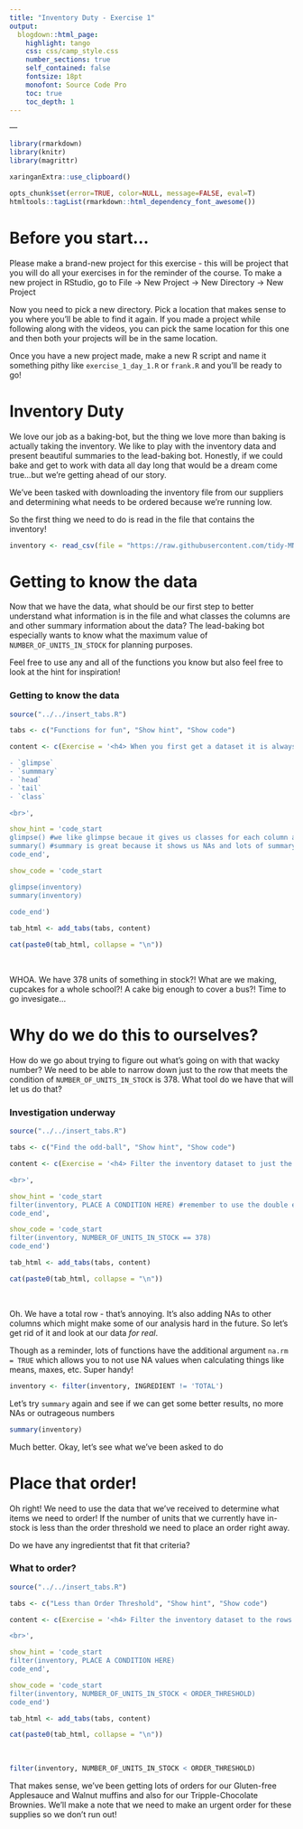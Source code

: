 ---
title: "Inventory Duty - Exercise 1"
output: 
  blogdown::html_page: 
    highlight: tango
    css: css/camp_style.css
    number_sections: true
    self_contained: false
    fontsize: 18pt
    monofont: Source Code Pro
    toc: true
    toc_depth: 1
---

<link rel="stylesheet" 
href="https://cdnjs.cloudflare.com/ajax/libs/font-awesome/6.4.2/css/all.min.css">
---

```{r setup, include=FALSE}
library(rmarkdown)
library(knitr)
library(magrittr)

xaringanExtra::use_clipboard()

opts_chunk$set(error=TRUE, color=NULL, message=FALSE, eval=T)
htmltools::tagList(rmarkdown::html_dependency_font_awesome())
```

# Before you start...

Please make a brand-new project for this exercise - this will be project that you will do all your exercises in for the reminder of the course. To make a new project in RStudio, go to File -> New Project -> New Directory -> New Project

Now you need to pick a new directory. Pick a location that makes sense to you where you'll be able to find it again. If you made a project while following along with the videos, you can pick the same location for this one and then both your projects will be in the same location.

Once you have a new project made, make a new R script and name it something pithy like `exercise_1_day_1.R` or `frank.R` and you'll be ready to go!

# Inventory Duty

We love our job as a baking-bot, but the thing we love more than baking is actually taking the inventory. We like to play with the inventory data and present beautiful summaries to the lead-baking bot. Honestly, if we could bake and get to work with data all day long that would be a dream come true...but we're getting ahead of our story. 

We've been tasked with downloading the inventory file from our suppliers and determining what needs to be ordered because we're running low.

So the first thing we need to do is read in the file that contains the inventory!

```{r}
inventory <- read_csv(file = "https://raw.githubusercontent.com/tidy-MN/R-camp-penguins/main/content/page/exercise/day1/inventory_data.csv")
```
# Getting to know the data

Now that we have the data, what should be our first step to better understand what information is in the file and what classes the columns are and other summary information about the data? The lead-baking bot especially wants to know what the maximum value of `NUMBER_OF_UNITS_IN_STOCK` for planning purposes. 

Feel free to use any and all of the functions you know but also feel free to look at the hint for inspiration!

<div class="quiz">

### <i class="fas fa-cookie-bite" style="color: gray;"></i> Getting to know the data {-}

```{r exer-tabs, results='asis', echo=F}
source("../../insert_tabs.R")

tabs <- c("Functions for fun", "Show hint", "Show code")

content <- c(Exercise = '<h4> When you first get a dataset it is always a good idea to start with some exploratory analysis, below are some possible functions for you to choose from that will get you started: </h4>

- `glimpse`
- `summmary`
- `head`
- `tail`
- `class`

<br>',

show_hint = 'code_start
glimpse() #we like glimpse becaue it gives us classes for each column and an idea of what to expect
summary() #summary is great because it shows us NAs and lots of summary stats really quick
code_end',

show_code = 'code_start

glimpse(inventory)
summary(inventory)
  
code_end')

tab_html <- add_tabs(tabs, content)

cat(paste0(tab_html, collapse = "\n"))
```
</div>

<br>

WHOA. We have 378 units of something in stock?! What are we making, cupcakes for a whole school?! A cake big enough to cover a bus?! Time to go invesigate...

# Why do we do this to ourselves?

How do we go about trying to figure out what's going on with that wacky number? We need to be able to narrow down just to the row that meets the condition of `NUMBER_OF_UNITS_IN_STOCK` is 378. What tool do we have that will let us do that?

<div class="quiz">

### <i class="fas fa-cookie-bite" style="color: gray;"></i> Investigation underway {-}

```{r exer-tabs, results='asis', echo=F}
source("../../insert_tabs.R")

tabs <- c("Find the odd-ball", "Show hint", "Show code")

content <- c(Exercise = '<h4> Filter the inventory dataset to just the row that meets the condition of `NUMBER_OF_UNITS_IN_STOCK` is equal to 378 </h4>

<br>',

show_hint = 'code_start
filter(inventory, PLACE A CONDITION HERE) #remember to use the double equal sign!
code_end',

show_code = 'code_start
filter(inventory, NUMBER_OF_UNITS_IN_STOCK == 378)
code_end')

tab_html <- add_tabs(tabs, content)

cat(paste0(tab_html, collapse = "\n"))
```
</div>

<br>

Oh. We have a total row - that's annoying. It's also adding NAs to other columns which might make some of our analysis hard in the future. So let's get rid of it and look at our data *for real*.

Though as a reminder, lots of functions have the additional argument `na.rm = TRUE` which allows you to not use NA values when calculating things like means, maxes, etc. Super handy!

```{r}
inventory <- filter(inventory, INGREDIENT != 'TOTAL')
```

Let's try `summary` again and see if we can get some better results, no more NAs or outrageous numbers

```{r}
summary(inventory)
```

Much better. Okay, let's see what we've been asked to do

# Place that order!

Oh right! We need to use the data that we've received to determine what items we need to order! If the number of units that we currently have in-stock is less than the order threshold we need to place an order right away.

Do we have any ingredientst that fit that criteria?

<div class="quiz">

### <i class="fas fa-cookie-bite" style="color: gray;"></i> What to order? {-}

```{r exer-tabs, results='asis', echo=F}
source("../../insert_tabs.R")

tabs <- c("Less than Order Threshold", "Show hint", "Show code")

content <- c(Exercise = '<h4> Filter the inventory dataset to the rows that meet the condition where the number of units in stock is less than the order threshold. </h4>

<br>',

show_hint = 'code_start
filter(inventory, PLACE A CONDITION HERE) 
code_end',

show_code = 'code_start
filter(inventory, NUMBER_OF_UNITS_IN_STOCK < ORDER_THRESHOLD)
code_end')

tab_html <- add_tabs(tabs, content)

cat(paste0(tab_html, collapse = "\n"))
```
</div>

<br>

```{r}
filter(inventory, NUMBER_OF_UNITS_IN_STOCK < ORDER_THRESHOLD)
```

That makes sense, we've been getting lots of orders for our Gluten-free Applesauce and Walnut muffins and also for our Tripple-Chocolate Brownies. We'll make a note that we need to make an urgent order for these supplies so we don't run out!
